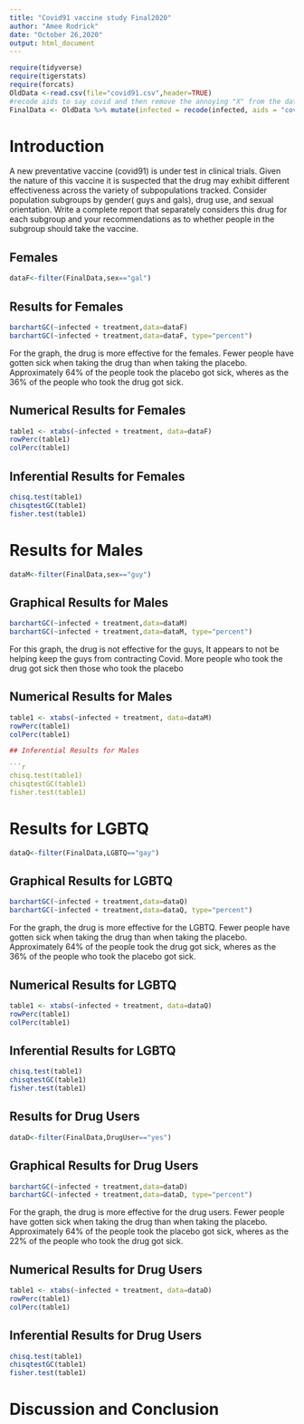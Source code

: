 ```yaml
---
title: "Covid91 vaccine study Final2020"
author: "Amee Rodrick"
date: "October 26,2020"
output: html_document
---
```


```r
require(tidyverse)
require(tigerstats)
require(forcats)
OldData <-read.csv(file="covid91.csv",header=TRUE)
#recode aids to say covid and then remove the annoying "X" from the dataframe
FinalData <- OldData %>% mutate(infected = recode(infected, aids = "covid", none = "OK" )) %>% select(-one_of("X"))
```

# Introduction

<!--In this section you explain what you are trying to show.  Where did the data come from?  What is the research or other question you are trying to answer?.  If you skimp in this section expect to be marked down in your grade. Paint a picture of the project a couple of paragraphs is expected!-->

A new  preventative vaccine (covid91) is under test in clinical trials. Given the nature of this vaccine it is suspected that the drug may exhibit different effectiveness across the variety of subpopulations tracked. Consider population subgroups by gender( guys and gals), drug use, and sexual orientation. Write a complete report that separately considers this drug for each subgroup and your recommendations as to whether people in the subgroup should take the vaccine.

##  Females

```r
dataF<-filter(FinalData,sex=="gal")
```

## Results for Females

```r
barchartGC(~infected + treatment,data=dataF)
barchartGC(~infected + treatment,data=dataF, type="percent")

```

For the graph, the drug is more effective for the females. Fewer people have gotten sick when taking the drug than when taking the placebo. Approximately 64% of the people took the placebo got sick, wheres as the 36% of the people who took the drug got sick. 

## Numerical Results for Females

```r
table1 <- xtabs(~infected + treatment, data=dataF)
rowPerc(table1)
colPerc(table1)
```
## Inferential Results for Females

```r
chisq.test(table1)
chisqtestGC(table1)
fisher.test(table1)
```

<!--Decide on your methods:  use "variable analysis" or other appropriate descriptors.  Make sure to choose at least one graphical method and at least one numerical method. Discuss what data manipulations may be needed for example subsetting or other binning procedures and what sort of graphical displays and inferential tools will be used!-->



# Results for Males

```r
dataM<-filter(FinalData,sex=="guy")
```


## Graphical Results for Males

```r
barchartGC(~infected + treatment,data=dataM)
barchartGC(~infected + treatment,data=dataM, type="percent")
```

For this graph, the drug is not effective for the guys, It appears to not be helping keep the guys from contracting Covid. More people who took the drug got sick then those who took the placebo   

## Numerical Results for Males

```r
table1 <- xtabs(~infected + treatment, data=dataM)
rowPerc(table1)
colPerc(table1)

## Inferential Results for Males

```r
chisq.test(table1)
chisqtestGC(table1)
fisher.test(table1)
```

# Results for LGBTQ

```r
dataQ<-filter(FinalData,LGBTQ=="gay")
```

## Graphical Results for LGBTQ

```r
barchartGC(~infected + treatment,data=dataQ)
barchartGC(~infected + treatment,data=dataQ, type="percent")
```

For the graph, the drug is more effective for the LGBTQ. Fewer people have gotten sick when taking the drug than when taking the placebo. Approximately 64% of the people took the drug got sick, wheres as the 36% of the people who took the placebo got sick. 



## Numerical Results for LGBTQ

```r
table1 <- xtabs(~infected + treatment, data=dataQ)
rowPerc(table1)
colPerc(table1)
```

## Inferential Results for LGBTQ

```r
chisq.test(table1)
chisqtestGC(table1)
fisher.test(table1)
```

## Results for Drug Users

```r
dataD<-filter(FinalData,DrugUser=="yes")
```

## Graphical Results for Drug Users

```r
barchartGC(~infected + treatment,data=dataD)
barchartGC(~infected + treatment,data=dataD, type="percent")
```

For the graph, the drug is more effective for the drug users. Fewer people have gotten sick when taking the drug than when taking the placebo. Approximately 64% of the people took the placebo got sick, wheres as the 22% of the people who took the drug got sick. 


## Numerical Results for Drug Users

```r
table1 <- xtabs(~infected + treatment, data=dataD)
rowPerc(table1)
colPerc(table1)
```

## Inferential Results for Drug Users

```r
chisq.test(table1)
chisqtestGC(table1)
fisher.test(table1)
```




<!--Divide this section into two sub-sections:  One for your descriptive  results and one for your inferential results.!-->



# Discussion and Conclusion

<!--Discussion and conclusion here.  If you found a relationship be sure to consider whether the relationship occurs because one of the variavbles causes the other, or whether they perhasps are related for some other reason.  Watch the chapter 6 videos from the GeorgeTown videos collection.!-->





